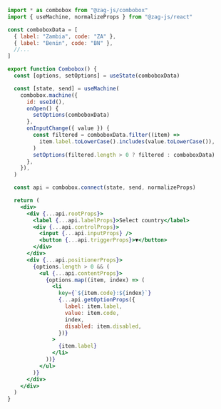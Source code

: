 ```jsx
import * as combobox from "@zag-js/combobox"
import { useMachine, normalizeProps } from "@zag-js/react"

const comboboxData = [
  { label: "Zambia", code: "ZA" },
  { label: "Benin", code: "BN" },
  //...
]

export function Combobox() {
  const [options, setOptions] = useState(comboboxData)

  const [state, send] = useMachine(
    combobox.machine({
      id: useId(),
      onOpen() {
        setOptions(comboboxData)
      },
      onInputChange({ value }) {
        const filtered = comboboxData.filter((item) =>
          item.label.toLowerCase().includes(value.toLowerCase()),
        )
        setOptions(filtered.length > 0 ? filtered : comboboxData)
      },
    }),
  )

  const api = combobox.connect(state, send, normalizeProps)

  return (
    <div>
      <div {...api.rootProps}>
        <label {...api.labelProps}>Select country</label>
        <div {...api.controlProps}>
          <input {...api.inputProps} />
          <button {...api.triggerProps}>▼</button>
        </div>
      </div>
      <div {...api.positionerProps}>
        {options.length > 0 && (
          <ul {...api.contentProps}>
            {options.map((item, index) => (
              <li
                key={`${item.code}:${index}`}
                {...api.getOptionProps({
                  label: item.label,
                  value: item.code,
                  index,
                  disabled: item.disabled,
                })}
              >
                {item.label}
              </li>
            ))}
          </ul>
        )}
      </div>
    </div>
  )
}
```
